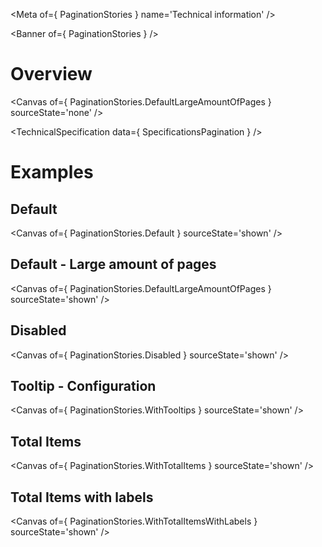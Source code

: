 
<Meta of={ PaginationStories } name='Technical information' />

<Banner of={ PaginationStories } />

# Overview

<Canvas of={ PaginationStories.DefaultLargeAmountOfPages } sourceState='none' />

<TechnicalSpecification data={ SpecificationsPagination } />

# Examples

## Default
<Canvas of={ PaginationStories.Default } sourceState='shown' />

## Default - Large amount of pages
<Canvas of={ PaginationStories.DefaultLargeAmountOfPages } sourceState='shown' />

## Disabled
<Canvas of={ PaginationStories.Disabled } sourceState='shown' />

## Tooltip - Configuration
<Canvas of={ PaginationStories.WithTooltips } sourceState='shown' />

## Total Items
<Canvas of={ PaginationStories.WithTotalItems } sourceState='shown' />

## Total Items with labels
<Canvas of={ PaginationStories.WithTotalItemsWithLabels } sourceState='shown' />
